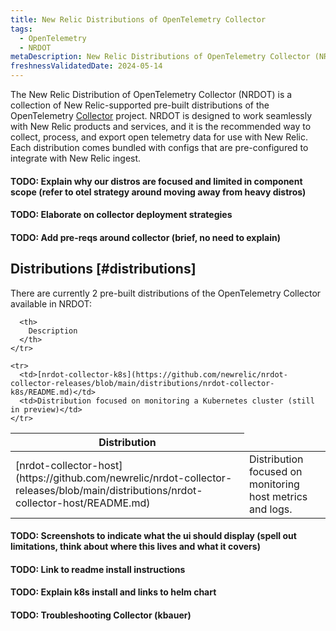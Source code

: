 ```yaml
---
title: New Relic Distributions of OpenTelemetry Collector
tags:
  - OpenTelemetry
  - NRDOT
metaDescription: New Relic Distributions of OpenTelemetry Collector (NRDOT)
freshnessValidatedDate: 2024-05-14
---
```


The New Relic Distribution of OpenTelemetry Collector (NRDOT) is a collection of New Relic-supported pre-built distributions of the OpenTelemetry [Collector](https://opentelemetry.io/docs/collector/) project.
NRDOT is designed to work seamlessly with New Relic products and services, and it is the recommended way to collect, process, and export open telemetry data for use with New Relic.
Each distribution comes bundled with configs that are pre-configured to integrate with New Relic ingest.

#### TODO: Explain why our distros are focused and limited in component scope (refer to otel strategy around moving away from heavy distros)

#### TODO: Elaborate on collector deployment strategies

#### TODO: Add pre-reqs around collector (brief, no need to explain)


## Distributions [#distributions]
There are currently 2 pre-built distributions of the OpenTelemetry Collector available in NRDOT:

<table>
  <thead>
    <tr>
      <th style={{ width: "250px" }}>
        Distribution
      </th>

      <th>
        Description
      </th>
    </tr>
  </thead>

  <tbody>
    <tr>
      <td>[nrdot-collector-host](https://github.com/newrelic/nrdot-collector-releases/blob/main/distributions/nrdot-collector-host/README.md)</td>
      <td>Distribution focused on monitoring host metrics and logs.</td>
    </tr>

    <tr>
      <td>[nrdot-collector-k8s](https://github.com/newrelic/nrdot-collector-releases/blob/main/distributions/nrdot-collector-k8s/README.md)</td>
      <td>Distribution focused on monitoring a Kubernetes cluster (still in preview)</td>
    </tr>

  </tbody>
</table>


#### TODO: Screenshots to indicate what the ui should display (spell out limitations, think about where this lives and what it covers)

#### TODO: Link to readme install instructions

#### TODO: Explain k8s install and links to helm chart

#### TODO: Troubleshooting Collector (kbauer)
